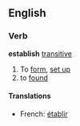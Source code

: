 ==English==
===Verb===
'''establish''' [[transitive]]
# To [[form]], [[set up]]
# to [[found]]

====Translations====
*French: [[établir]]